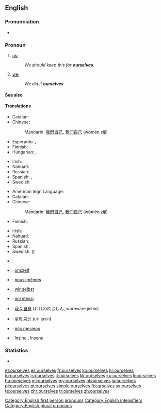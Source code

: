 ==English==

===Pronunciation===
* {{audio|en-us-ourselves.ogg|Audio (US)}}

===Pronoun===
{{en-pron|desc=second personal plural pronoun|reflexive case of|we}}

# {{context|reflexive|lang=en}} [[us]]; {{non-gloss definition|the group including the speaker as the object of a verb or preposition when that group also is the subject.}}
#: ''We should keep this for '''ourselves'''.''
# {{context|emphatic|lang=en}} [[we]]; {{non-gloss definition|intensifies the subject as the group including the speaker, especially to indicate that no one else satisfies the predicate.}}
#: ''We did it '''ourselves'''.''

====See also====
{{English personal pronouns}}

====Translations====
{{trans-top|reflexive: us}}
* Catalan: {{t-|ca|ens}}
* Chinese:
*: Mandarin: [[我們]][[自己]], [[我们]][[自己]] (wǒmén zìjǐ)
* Esperanto: {{t+|eo|ni}}, {{t+|eo|nin}}
* Finnish: {{t+|fi|itsemme}}
* Hungarian: {{t-|hu|magunk}}, {{t-|hu|magunkat}} {{qualifier|accusative}}
{{trans-mid}}
* Irish: {{t-|ga|sinn féin}}
* Nahuatl: {{t-|nah|tehhuān}}
* Russian: {{t+|ru|себя́|tr=sebjá}}
* Spanish: {{t+|es|nos}}, {{t+|es|nosotros}}
* Swedish: {{t-|sv|oss själva}}
{{trans-bottom}}

{{trans-top|emphatic: we}}
* American Sign Language: {{tø|ase|A@IpsiChest-RadialBack A@ContraChest-RadialBack}}
* Catalan: {{t-|ca|mateix|alt=mateixos}}
* Chinese:
*: Mandarin: [[我們]][[自己]], [[我们]][[自己]] (wǒmén zìjǐ)
* Finnish: {{t+|fi|itse}}
{{trans-mid}}
* Irish: {{t-|ga|sinn féin}}
* Nahuatl: {{t-|nah|tehhuāntin}}
* Russian: {{t-|ru|са́ми|tr=sámi}}
* Spanish: {{t+|es|mismo|alt=nosotros mismos}}
* Swedish: ({{t+|sv|vi}}) {{t+|sv|själva}}
{{trans-bottom}}

{{checktrans-top}}
* {{ttbc|ar}}: {{l|ar|انفسنا}} {{IPAchar|(anfúsana)}}
* {{ttbc|nl}}: [[onszelf]]
* {{ttbc|fr}}: [[nous-mêmes]]
* {{ttbc|de}}: [[wir selbst]]
{{trans-mid}}
* {{ttbc|it}}: [[noi stessi]]
* {{ttbc|ja}}: [[我々自身]] (われわれじしん, wareware jishin)
* {{ttbc|ko}}: [[우리 자신]] (uri jasin)
* {{ttbc|pt}}: [[nós mesmos]]
* {{ttbc|ro}}: [[înșine]] {{m}}, [[însene]] {{f}}
{{trans-bottom}}

===Statistics===
* {{rank|offer|promise|obliged|911|ourselves|pale|happiness|religion}}

[[Category:English first person pronouns]]
[[Category:English intensifiers]]
[[Category:English plural pronouns]]

[[et:ourselves]]
[[es:ourselves]]
[[fr:ourselves]]
[[ko:ourselves]]
[[hr:ourselves]]
[[io:ourselves]]
[[is:ourselves]]
[[it:ourselves]]
[[kk:ourselves]]
[[ku:ourselves]]
[[li:ourselves]]
[[hu:ourselves]]
[[ml:ourselves]]
[[my:ourselves]]
[[nl:ourselves]]
[[ja:ourselves]]
[[pl:ourselves]]
[[pt:ourselves]]
[[simple:ourselves]]
[[fi:ourselves]]
[[sv:ourselves]]
[[te:ourselves]]
[[chr:ourselves]]
[[tr:ourselves]]
[[zh:ourselves]]